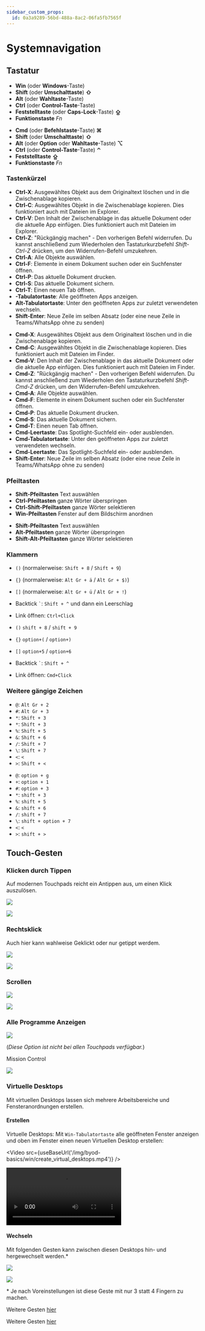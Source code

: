 ```yaml
---
sidebar_custom_props:
  id: 0a3a9289-56bd-488a-8ac2-06fa5fb7565f
---
```


# Systemnavigation


## Tastatur

<OsTabs>
<TabItem value="win10">

- **Win** (oder **Windows**-Taste) <FontAwesomeIcon icon={faWindows} />
- **Shift** (oder **Umschalttaste**) **⇧**
- **Alt** (oder **Wahltaste**-Taste)
- **Ctrl** (oder **Control-Taste**-Taste)
- **Feststelltaste** (oder **Caps-Lock**-Taste) **⇪**
- **Funktionstaste** _Fn_

</TabItem>
<TabItem value="mac">

- **Cmd** (oder **Befehlstaste**-Taste) **⌘**
- **Shift** (oder **Umschalttaste**) **⇧**
- **Alt** (oder **Option** oder **Wahltaste**-Taste) **⌥**
- **Ctrl** (oder **Control-Taste**-Taste) **⌃**
- **Feststelltaste** **⇪**
- **Funktionstaste** _Fn_

</TabItem>
</OsTabs>

### Tastenkürzel


<OsTabs>
<TabItem value="win10">

- **Ctrl-X**: Ausgewähltes Objekt aus dem Originaltext löschen und in die Zwischenablage kopieren.
- **Ctrl-C**: Ausgewähltes Objekt in die Zwischenablage kopieren. Dies funktioniert auch mit Dateien im Explorer.
- **Ctrl-V**: Den Inhalt der Zwischenablage in das aktuelle Dokument oder die aktuelle App einfügen. Dies funktioniert auch mit Dateien im Explorer.
- **Ctrl-Z**: "Rückgängig machen" - Den vorherigen Befehl widerrufen. Du kannst anschließend zum Wiederholen den Tastaturkurzbefehl _Shift-Ctrl-Z_ drücken, um den Widerrufen-Befehl umzukehren.
- **Ctrl-A**: Alle Objekte auswählen.
- **Ctrl-F**: Elemente in einem Dokument suchen oder ein Suchfenster öffnen.
- **Ctrl-P**: Das aktuelle Dokument drucken.
- **Ctrl-S**: Das aktuelle Dokument sichern.
- **Ctrl-T**: Einen neuen Tab öffnen.
- <FontAwesomeIcon icon={faWindows} /><b>-Tabulatortaste</b>: Alle geöffneten Apps anzeigen.
- **Alt-Tabulatortaste**: Unter den geöffneten Apps zur zuletzt verwendeten wechseln.
- **Shift-Enter**: Neue Zeile im selben Absatz (oder eine neue Zeile in Teams/WhatsApp ohne zu senden)

</TabItem>
<TabItem value="mac">

- **Cmd-X**: Ausgewähltes Objekt aus dem Originaltext löschen und in die Zwischenablage kopieren.
- **Cmd-C**: Ausgewähltes Objekt in die Zwischenablage kopieren. Dies funktioniert auch mit Dateien im Finder.
- **Cmd-V**: Den Inhalt der Zwischenablage in das aktuelle Dokument oder die aktuelle App einfügen. Dies funktioniert auch mit Dateien im Finder.
- **Cmd-Z**: "Rückgängig machen" - Den vorherigen Befehl widerrufen. Du kannst anschließend zum Wiederholen den Tastaturkurzbefehl _Shift-Cmd-Z_ drücken, um den Widerrufen-Befehl umzukehren.
- **Cmd-A**: Alle Objekte auswählen.
- **Cmd-F**: Elemente in einem Dokument suchen oder ein Suchfenster öffnen.
- **Cmd-P**: Das aktuelle Dokument drucken.
- **Cmd-S**: Das aktuelle Dokument sichern.
- **Cmd-T**: Einen neuen Tab öffnen.
- **Cmd-Leertaste**: Das Spotlight-Suchfeld ein- oder ausblenden.
- **Cmd-Tabulatortaste**: Unter den geöffneten Apps zur zuletzt verwendeten wechseln.
- **Cmd-Leertaste**: Das Spotlight-Suchfeld ein- oder ausblenden.
- **Shift-Enter**: Neue Zeile im selben Absatz (oder eine neue Zeile in Teams/WhatsApp ohne zu senden)

</TabItem>
</OsTabs>

### Pfeiltasten


<OsTabs>
<TabItem value="win10">

- **Shift-Pfeiltasten** Text auswählen
- **Ctrl-Pfeiltasten** ganze Wörter überspringen
- **Ctrl-Shift-Pfeiltasten** ganze Wörter selektieren
- **Win-Pfeiltasten** Fenster auf dem Bildschirm anordnen

</TabItem>
<TabItem value="mac">

- **Shift-Pfeiltasten** Text auswählen
- **Alt-Pfeiltasten** ganze Wörter überspringen
- **Shift-Alt-Pfeiltasten** ganze Wörter selektieren

</TabItem>
</OsTabs>

### Klammern


<OsTabs>
<TabItem value="win10">

- `()` (normalerweise: `Shift + 8` / `Shift + 9`)
- `{}` (normalerweise: `Alt Gr + ä` / `Alt Gr + $)`)
- `[]` (normalerweise: `Alt Gr + ü` / `Alt Gr + !`)

- Backtick <code>\`</code>: `Shift + ^` und dann ein Leerschlag
- Link öffnen: `Ctrl+Click`

</TabItem>
<TabItem value="mac">

- `()` `shift + 8` / `shift + 9`
- `{}` `option+(` / `option+)`
- `[]` `option+5` / `option+6`

- Backtick <code>\`</code>: `Shift + ^`
- Link öffnen: `Cmd+Click`

</TabItem>
</OsTabs>

### Weitere gängige Zeichen


<OsTabs>
<TabItem value="win10">

- `@`: `Alt Gr + 2`
- `#`: `Alt Gr + 3`
- `*`: `Shift + 3`
- `*`: `Shift + 3`
- `%`: `Shift + 5`
- `&`: `Shift + 6`
- `/`: `Shift + 7`
- `\`: `Shift + 7`
- `<`: `<`
- `>`: `Shift + <`

</TabItem>
<TabItem value="mac">

- `@`: `option + g`
- `+`: `option + 1`
- `#`: `option + 3`
- `*`: `shift + 3`
- `%`: `shift + 5`
- `&`: `shift + 6`
- `/`: `shift + 7`
- `\`: `shift + option + 7`
- `<`: `<`
- `>`: `shift + >`

</TabItem>
</OsTabs>

## Touch-Gesten

### Klicken durch Tippen

Auf modernen Touchpads reicht ein Antippen aus, um einen Klick auszulösen.

<OsTabs>
<TabItem value="win10">

![](/img/byod-basics/win/klick.png)

</TabItem>
<TabItem value="mac">

![](/img/byod-basics/osx/klick.png)

</TabItem>
</OsTabs>

### Rechtsklick

Auch hier kann wahlweise Geklickt oder nur getippt werdem.

<OsTabs>
<TabItem value="win10">

![](/img/byod-basics/win/rechtsklick.png)

</TabItem>
<TabItem value="mac">

![](/img/byod-basics/osx/rechtsklick.png)

</TabItem>
</OsTabs>

### Scrollen

<OsTabs>
<TabItem value="win10">

![](/img/byod-basics/win/scrollen.png)

</TabItem>
<TabItem value="mac">

![](/img/byod-basics/osx/scrollen.png)

</TabItem>
</OsTabs>

### Alle Programme Anzeigen

<OsTabs>
<TabItem value="win10">

![](/img/byod-basics/win/mission_control.png)

(*Diese Option ist nicht bei allen Touchpads verfügbar.*)

</TabItem>
<TabItem value="mac">

Mission Control

![](/img/byod-basics/osx/mission_control.png)

</TabItem>
</OsTabs>

### Virtuelle Desktops

Mit virtuellen Desktops lassen sich mehrere Arbeitsbereiche und Fensteranordnungen erstellen.

#### Erstellen

<OsTabs>
<TabItem value="win10">

Virtuelle Desktops: Mit `Win-Tabulatortaste` alle geöffneten Fenster anzeigen und oben im Fenster einen neuen Virtuellen Desktop erstellen:


<Video src={useBaseUrl('/img/byod-basics/win/create_virtual_desktops.mp4')} />

</TabItem>
<TabItem value="mac">
<Video src={useBaseUrl('/img/byod-basics/osx/create_virtual_desktops.mp4')} />
</TabItem>
</OsTabs>

#### Wechseln

Mit folgenden Gesten kann zwischen diesen Desktops hin- und hergewechselt werden.\*

<OsTabs>
<TabItem value="win10">

![](/img/byod-basics/win/change_virtual_desktops.png)

</TabItem>
<TabItem value="mac">

![](/img/byod-basics/osx/change_virtual_desktops.png)

</TabItem>
</OsTabs>

\* Je nach Voreinstellungen ist diese Geste mit nur 3 statt 4 Fingern zu machen.



<OsTabs>
<TabItem value="win10">

Weitere Gesten [hier](https://support.microsoft.com/de-de/windows/touchpad-gesten-f%C3%BCr-windows-10-a9d28305-4818-a5df-4e2b-e5590f850741)

</TabItem>
<TabItem value="mac">

Weitere Gesten [hier](https://support.apple.com/de-ch/HT204895)

</TabItem>
</OsTabs>
